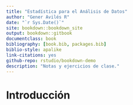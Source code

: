 ```yaml
--- 
title: "Estadística para el Análisis de Datos"
author: "Gener Avilés R"
date: "`r Sys.Date()`"
site: bookdown::bookdown_site
output: bookdown::gitbook
documentclass: book
bibliography: [book.bib, packages.bib]
biblio-style: apalike
link-citations: yes
github-repo: rstudio/bookdown-demo
description: "Notas y ejercicios de clase."
---
```


# Introducción

